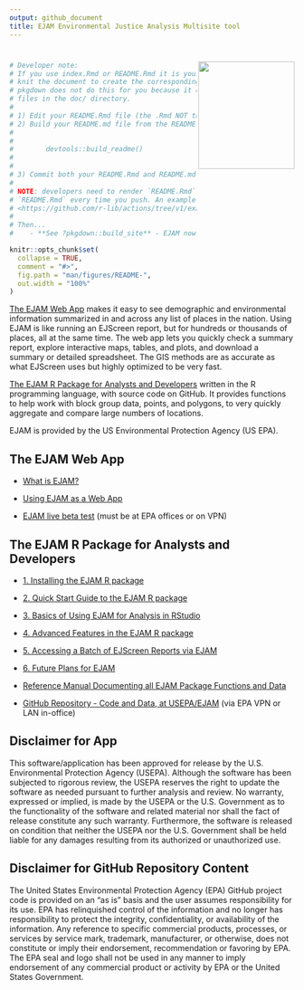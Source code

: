 ```yaml
---
output: github_document
title: EJAM Environmental Justice Analysis Multisite tool
---
```

# <img src="man/figures/logosmall.png" align="right" width="170" height="190"/>

<!-- README.md is generated from README.Rmd. Please edit Rmd not md  -->

```r
# Developer note: 
# If you use index.Rmd or README.Rmd it is your responsibility to 
# knit the document to create the corresponding .md. 
# pkgdown does not do this for you because it only touches 
# files in the ⁠doc/⁠ directory.
#
# 1) Edit your README.Rmd file (the .Rmd NOT the .md file)
# 2) Build your README.md file from the README.Rmd file, by running 
# 
#
#        devtools::build_readme()
#
#
# 3) Commit both your README.Rmd and README.md
#
# NOTE: developers need to render `README.Rmd` regularly, to keep `README.md` up-to-date. You could also use GitHub Actions to re-render
# `README.Rmd` every time you push. An example workflow can be found here:
# <https://github.com/r-lib/actions/tree/v1/examples>.
#
# Then... 
#    - **See ?pkgdown::build_site** - EJAM now uses the pkgdown R package to build help and vignettes as web pages, and it uses the README.md (not .Rmd) to help build the documentation.
```

```r
knitr::opts_chunk$set(
  collapse = TRUE,
  comment = "#>",
  fig.path = "man/figures/README-",
  out.width = "100%"
)
```

<!-- badges: start -->
<!-- comment out the badge for now
[![Lifecycle: experimental](https://img.shields.io/badge/lifecycle-experimental-orange.svg)](https://lifecycle.r-lib.org/articles/stages.html#experimental)
 -->
<!-- badges: end -->

[The EJAM Web App] makes it easy to see demographic and environmental information summarized in and across any list of places in the nation. Using EJAM is like running an EJScreen report, but for hundreds or thousands of places, all at the same time. The web app lets you quickly check a summary report, explore interactive maps, tables, and plots, and download a summary or detailed spreadsheet.
The GIS methods are as accurate as what EJScreen uses but highly optimized to be very fast.

[The EJAM R Package for Analysts and Developers] written in the R programming language, with source code on GitHub. It provides functions to help work with block group data, points, and polygons, to very quickly aggregate and compare large numbers of locations.

EJAM is provided by the US Environmental Protection Agency (US EPA).

## The EJAM Web App

-   [What is EJAM?](articles/0_what_is_ejam.html "0_what_is_ejam.html")

-   [Using EJAM as a Web App](articles/0_webapp.html "0_webapp.html")

-   [EJAM live beta test](https://rstudio-connect.dmap-stage.aws.epa.gov/content/cb2bc9cf-75c3-4db1-ad28-e92940fe4438/ "https://rstudio-connect.dmap-stage.aws.epa.gov/content/cb2bc9cf-75c3-4db1-ad28-e92940fe4438/") (must be at EPA offices or on VPN)

## The EJAM R Package for Analysts and Developers

-   [1. Installing the EJAM R package](articles/1_installing.html "1_installing.html")

-   [2. Quick Start Guide to the EJAM R package](articles/2_quickstart.html "2_quickstart.html")

-   [3. Basics of Using EJAM for Analysis in RStudio](articles/3_analyzing.html "3_analyzing.html")

-   [4. Advanced Features in the EJAM R package](articles/4_advanced.html "4_advanced.html")

-   [5. Accessing a Batch of EJScreen Reports via EJAM](articles/5_ejscreenapi.html "5_ejscreenapi.html")

-   [6. Future Plans for EJAM](articles/6_future_plans.html "6_future_plans.html")

-   [Reference Manual Documenting all EJAM Package Functions and Data](reference/index.html "index.html")

-   [GitHub Repository - Code and Data, at USEPA/EJAM](https://github.com/USEPA/EJAM#readme "https://github.com/USEPA/EJAM#readme") (via EPA VPN or LAN in-office)

## Disclaimer for App

This software/application has been approved for release by the U.S. Environmental Protection Agency (USEPA). Although the software has been subjected to rigorous review, the USEPA reserves the right to update the software as needed pursuant to further analysis and review. No warranty, expressed or implied, is made by the USEPA or the U.S. Government as to the functionality of the software and related material nor shall the fact of release constitute any such warranty. Furthermore, the software is released on condition that neither the USEPA nor the U.S. Government shall be held liable for any damages resulting from its authorized or unauthorized use.

## Disclaimer for GitHub Repository Content

The United States Environmental Protection Agency (EPA) GitHub project code is provided on an "as is" basis and the user assumes responsibility for its use. EPA has relinquished control of the information and no longer has responsibility to protect the integrity, confidentiality, or availability of the information. Any reference to specific commercial products, processes, or services by service mark, trademark, manufacturer, or otherwise, does not constitute or imply their endorsement, recommendation or favoring by EPA. The EPA seal and logo shall not be used in any manner to imply endorsement of any commercial product or activity by EPA or the United States Government.
